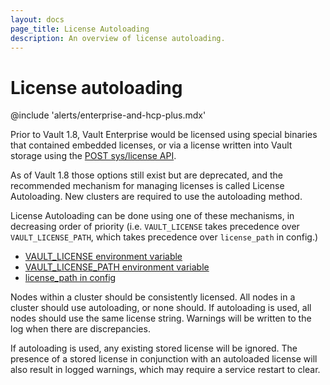 ```yaml
---
layout: docs
page_title: License Autoloading
description: An overview of license autoloading.
---
```


# License autoloading

@include 'alerts/enterprise-and-hcp-plus.mdx'

Prior to Vault 1.8, Vault Enterprise would be licensed using special binaries
that contained embedded licenses, or via a license written into Vault storage
using the [POST sys/license API](/vault/api-docs/system/license#install-license).

As of Vault 1.8 those options still exist but are deprecated, and the recommended
mechanism for managing licenses is called License Autoloading. New clusters are
required to use the autoloading method.

License Autoloading can be done using one of these mechanisms, in decreasing order
of priority (i.e. `VAULT_LICENSE` takes precedence over `VAULT_LICENSE_PATH`, which
takes precedence over `license_path` in config.)

- [VAULT_LICENSE environment variable](/vault/docs/commands#vault_license)
- [VAULT_LICENSE_PATH environment variable](/vault/docs/commands#vault_license_path)
- [license_path in config](/vault/docs/configuration#license_path)

Nodes within a cluster should be consistently licensed. All nodes in a cluster
should use autoloading, or none should. If autoloading is used, all nodes should
use the same license string. Warnings will be written to the log when there
are discrepancies.

If autoloading is used, any existing stored license will be ignored. The presence
of a stored license in conjunction with an autoloaded license will also result in
logged warnings, which may require a service restart to clear.
